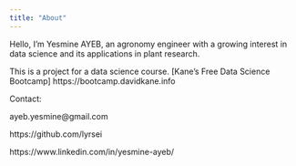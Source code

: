 ```yaml
---
title: "About"
---
```


Hello, I'm Yesmine AYEB, an agronomy engineer with a growing interest in data science and its applications in plant research. 

This is a project for a data science course. [Kane's Free Data Science Bootcamp] https://bootcamp.davidkane.info

Contact: 

ayeb.yesmine@gmail.com 

https://github.com/lyrsei

https://www.linkedin.com/in/yesmine-ayeb/ 

